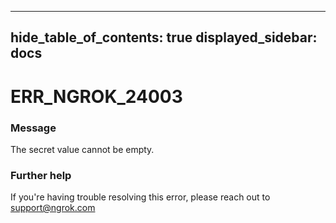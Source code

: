

---
hide_table_of_contents: true
displayed_sidebar: docs
---


# ERR_NGROK_24003

### Message
The secret value cannot be empty.

<ErrorDetails error="err_ngrok_24003" />



### Further help
If you're having trouble resolving this error, please reach out to [support@ngrok.com](mailto:support@ngrok.com?subject=Help%20with%20ERR_NGROK_24003)

